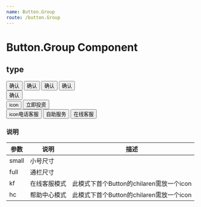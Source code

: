 ```yaml
---
name: Button.Group
route: /button.Group
---
```



# Button.Group Component

## type
<Playground>
    <Button.Group type='small'>
        <Button color='blue' primary>确认</Button>
        <Button color='orange' primary>确认</Button>
        <Button color='green' primary>确认</Button>
        <Button color='red' primary>确认</Button>
    </Button.Group>
    <br />
    <Button.Group type='full'>
        <Button color='blue' primary>确认</Button>
    </Button.Group>
    <br />
    <Button.Group type='kf'>
        <Button>icon</Button>
        <Button primary>立即投资</Button>
    </Button.Group>
    <br />
    <Button.Group type='hc'>
        <Button>icon电话客服</Button>
        <Button>自助服务</Button>
        <Button primary>在线客服</Button>
    </Button.Group>
</Playground>

### 说明
| 参数      | 说明                                      | 描述   |
|-----------|-------------------------------------------|--------|
| small | 小号尺寸 |  |
| full | 通栏尺寸 |  |
| kf | 在线客服模式 | 此模式下首个Button的chilaren需放一个icon |
| hc | 帮助中心模式 | 此模式下首个Button的chilaren需放一个icon |